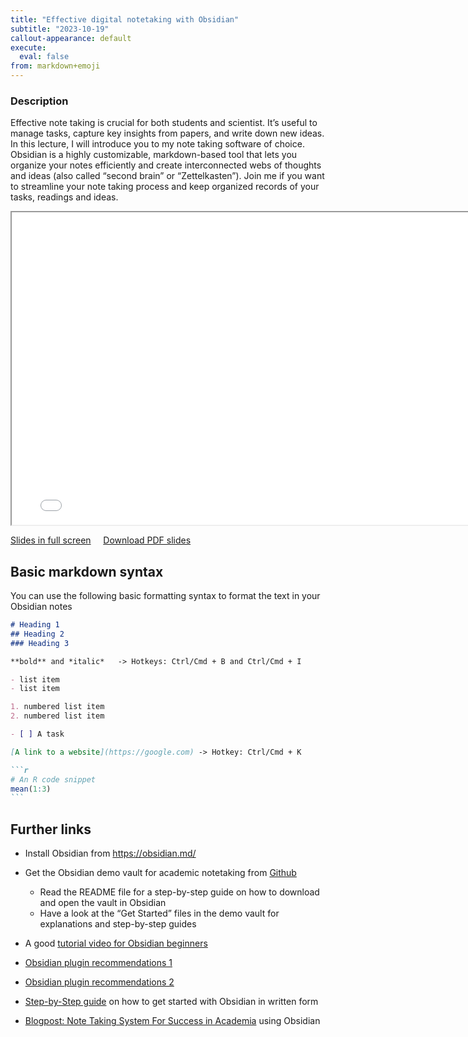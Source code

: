 ```yaml
---
title: "Effective digital notetaking with Obsidian"
subtitle: "2023-10-19"
callout-appearance: default
execute: 
  eval: false
from: markdown+emoji
---
```


### Description

Effective note taking is crucial for both students and scientist. It's useful to manage tasks, capture key insights from papers, and write down new ideas. In this lecture, I will introduce you to my note taking software of choice. Obsidian is a highly customizable, markdown-based tool that lets you organize your notes efficiently and create interconnected webs of thoughts and ideas (also called "second brain" or "Zettelkasten"). Join me if you want to streamline your note taking process and keep organized records of your tasks, readings and ideas.

```{=html}
<iframe class="slide-deck" width="780" height="500" src="../slides/2023_10_19_obsidian.html"></iframe>
```

[Slides in full screen](../slides/2023_10_19_obsidian.html){target="_blank"} &nbsp;&nbsp;&nbsp; <a href="../slides/2023_10_19_obsidian.pdf" download>Download PDF slides</a>

## Basic markdown syntax

You can use the following basic formatting syntax to format the text in your 
Obsidian notes

````md
# Heading 1
## Heading 2
### Heading 3

**bold** and *italic*   -> Hotkeys: Ctrl/Cmd + B and Ctrl/Cmd + I

- list item
- list item

1. numbered list item
2. numbered list item

- [ ] A task

[A link to a website](https://google.com) -> Hotkey: Ctrl/Cmd + K

```r
# An R code snippet
mean(1:3)
```

````

## Further links

- Install Obsidian from [https://obsidian.md/](https://obsidian.md/)
- Get the Obsidian demo vault for academic notetaking from [Github](https://github.com/selinaZitrone/notebook_demo)
  - Read the README file for a step-by-step guide on how to download and open the vault in Obsidian
  - Have a look at the "Get Started" files in the demo vault for explanations and step-by-step guides
- A good [tutorial video for Obsidian beginners](https://www.youtube.com/embed/OUrOfIqvGS4)
- [Obsidian plugin recommendations 1](https://www.youtube.com/embed/2zhnb9KwmtA?si=Pf-Z3Y76ghBW0xo7)
- [Obsidian plugin recommendations 2](https://www.youtube.com/embed/cBm95iCcX2E?si=uPCKGg32Q2V1AXvx)

- [Step-by-Step guide](https://elizabethbutlermd.com/obsidian-notes/) on how to get started with Obsidian in written form
- [Blogpost: Note Taking System For Success in Academia](https://ilyashabanov.substack.com/p/note-taking-system-for-success-in) using Obsidian
